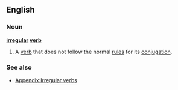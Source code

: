 ==English==

===Noun===
'''[[irregular]] [[verb]]'''

# A [[verb]] that does not follow the normal [[rule]]s for its [[conjugation]].

===See also===
*[[Appendix:Irregular verbs]]